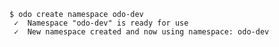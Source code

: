 ```console
$ odo create namespace odo-dev
 ✓  Namespace "odo-dev" is ready for use
 ✓  New namespace created and now using namespace: odo-dev
 ```
